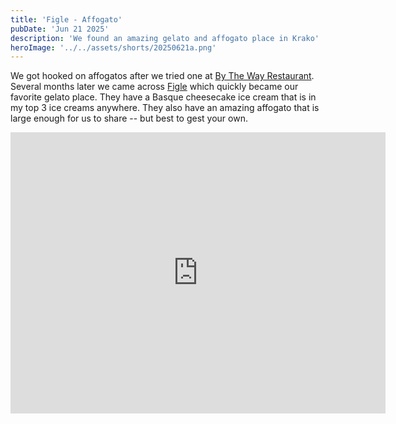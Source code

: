 ```yaml
---
title: 'Figle - Affogato'
pubDate: 'Jun 21 2025'
description: 'We found an amazing gelato and affogato place in Krako'
heroImage: '../../assets/shorts/20250621a.png'
---
```


We got hooked on affogatos after we tried one at [By The Way Restaurant](https://bytheway.bar/). Several months later we came across [Figle](https://www.facebook.com/p/Figle-100075998304608/) which quickly became our favorite gelato place. They have a Basque cheesecake ice cream that is in my top 3 ice creams anywhere. They also have an amazing affogato that is large enough for us to share -- but best to gest your own.

<iframe src="https://www.google.com/maps/embed?pb=!1m18!1m12!1m3!1d13604.657517810929!2d19.95338301325745!3d50.05418677062891!2m3!1f0!2f0!3f0!3m2!1i1024!2i768!4f13.1!3m3!1m2!1s0x47165b50ebd1cb89%3A0x39c43b7089617173!2sFigle!5e1!3m2!1sen!2spl!4v1756450147862!5m2!1sen!2spl" width="600" height="450" style="border:0;" allowfullscreen="" loading="lazy" referrerpolicy="no-referrer-when-downgrade" class="mx-auto"></iframe>

